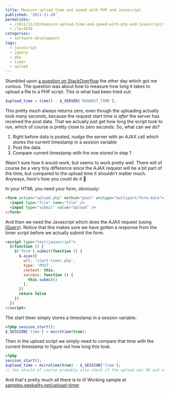 ---
title: Measure upload time and speed with PHP and Javascript
published: '2011-11-20'
permalinks:
  - /2011/11/20/measure-upload-time-and-speed-with-php-and-javascript/
  - /?p=1876
categories:
  - software-development
tags:
  - javascript
  - jquery
  - php
  - timer
  - upload
---

Stumbled upon <a href="http://stackoverflow.com/q/8181291/39321">a question on StackOverflow</a> the other day which got me curious. The question was about how to measure how long it takes to upload a file to a PHP script. This is what had been tried out:

```php
$upload_time = time() - $_SERVER['REQUEST_TIME'];
```

This pretty much always returns zero, even though the uploading actually took many seconds, because the request start time is _after_ the server has received the post data. That we actually just get how long the script took to run, which of course is pretty close to zero seconds. So, what can we do?

1. Right before data is posted, nudge the server with an AJAX call which stores the current timestamp in a session variable
1. Post the data
1. Compare current timestamp with the one stored in step 1

Wasn't sure how it would work, but seems to work pretty well. There will of course be a very tiny difference since the AJAX request will be a bit part of the time, but compared to the upload time it shouldn't matter much. Anyways, here's how you could do it 🙂

In your HTML you need your form, obviously:

```html
<form action="upload.php" method="post" enctype="multipart/form-data">
  <input type="file" name="file" />
  <input type="submit" value="Upload" />
</form>
```

And then we need the Javascript which does the AJAX request (using <a href="http://api.jquery.com/jQuery.ajax/">jQuery</a>). Notice that this makes sure we have gotten a response from the timer script before we actually submit the form.

```html
<script type="text/javascript">
  $(function () {
    $('form').submit(function () {
      $.ajax({
        url: 'start-timer.php',
        type: 'POST',
        context: this,
        success: function () {
          this.submit()
        },
      })
      return false
    })
  })
</script>
```

The start timer simply stores a timestamp in a session variable.

```php
<?php session_start();
$_SESSION['time'] = microtime(true);
```

Then in the upload script we simply need to compare that time with the current timestamp to figure out how long this took.

```php
<?php
session_start();
$upload_time = microtime(true) - $_SESSION['time'];
// You should of course probably also check if the upload was OK and all that 😉
```

And that's pretty much all there is to it! Working sample at <a href="http://samples.geekality.net/upload-timer/">samples.geekality.net/upload-timer</a>.
